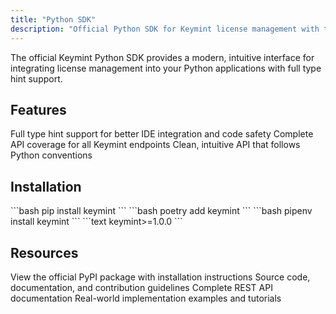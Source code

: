 ```yaml
---
title: "Python SDK"
description: "Official Python SDK for Keymint license management with type hints and a clean, Pythonic interface."
---
```


<Info>
The official Keymint Python SDK provides a modern, intuitive interface for integrating license management into your Python applications with full type hint support.
</Info>

## Features

<CardGroup cols={2}>
  <Card title="Type Hints" icon="code">
    Full type hint support for better IDE integration and code safety
  </Card>
  <Card title="Comprehensive Coverage" icon="shield-check">
    Complete API coverage for all Keymint endpoints
  </Card>
  <Card title="Pythonic Interface" icon="python">
    Clean, intuitive API that follows Python conventions
  </Card>
</CardGroup>

## Installation

<Tabs>
  <Tab title="pip">
    ```bash
    pip install keymint
    ```
  </Tab>
  
  <Tab title="Poetry">
    ```bash
    poetry add keymint
    ```
  </Tab>
  
  <Tab title="pipenv">
    ```bash
    pipenv install keymint
    ```
  </Tab>
  
  <Tab title="requirements.txt">
    ```text
    keymint>=1.0.0
    ```
  </Tab>
</Tabs>

## Resources

<CardGroup cols={2}>
  <Card title="PyPI Package" icon="box" href="https://pypi.org/project/keymint/">
    View the official PyPI package with installation instructions
  </Card>
  <Card title="GitHub Repository" icon="github" href="https://github.com/keymint-dev/keymint-python">
    Source code, documentation, and contribution guidelines
  </Card>
  <Card title="API Reference" icon="book" href="/api-reference/overview">
    Complete REST API documentation
  </Card>
  <Card title="Example Projects" icon="code" href="https://github.com/keymint-dev/examples">
    Real-world implementation examples and tutorials
  </Card>
</CardGroup>

